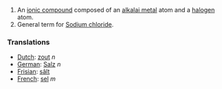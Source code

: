 #An [[ionic compound]] composed of an [[alkalai metal]] atom and a [[halogen]] atom.
#General term for [[Sodium chloride]].


=== Translations ===
*[[Dutch]]: [[zout]] ''n''
*[[German]]: [[Salz]] ''n''
*[[Frisian]]: [[sâlt]]
*[[French]]: [[sel]] ''m''